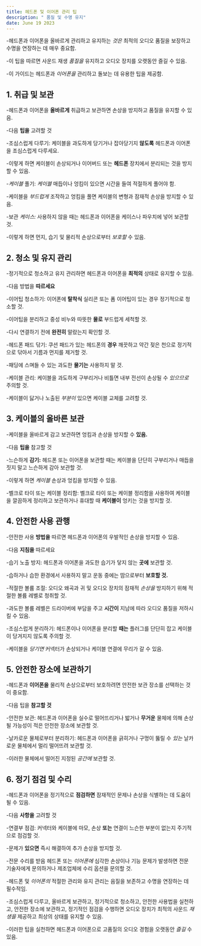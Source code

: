 ```yaml
---
title: 헤드폰 및 이어폰 관리 팁
description: " 품질 및 수명 유지"
date: June 19 2023
---
```


-헤드폰과 이어폰을 올바르게 관리하고 유지하는 _것은_ 최적의 오디오 품질을 보장하고 수명을 연장하는 데 매우 중요함. 


-이 팁을 따르면 사운드 재생 _품질을_ 유지하고 오디오 장치를 오랫동안 즐길 수 있음. 


-이 가이드는 헤드폰과 _이어폰을_ 관리하고 돌보는 데 유용한 팁을 제공함.

## 1. 취급 및 보관
-헤드폰과 이어폰을 **올바르게** 취급하고 보관하면 손상을 방지하고 품질을 유지할 수 있음. 


-다음 **팁을** 고려할 것

-조심스럽게 다루기: 케이블을 과도하게 당기거나 잡아당기지 **않도록** 헤드폰과 이어폰을 조심스럽게 다루세요. 


-이렇게 하면 케이블이 손상되거나 이어버드 또는 **헤드폰** 장치에서 분리되는 것을 방지할 수 있음.

-_케이블_ 풀기: _케이블_ 매듭이나 엉킴이 있으면 시간을 들여 적절하게 풀어야 함. 


-케이블을 _부드럽게_ 조작하고 엉킴을 풀면 케이블의 변형과 잠재적 손상을 방지할 수 있음.

-보관 _케이스:_ 사용하지 않을 때는 헤드폰과 이어폰을 케이스나 파우치에 넣어 보관할 것. 


-이렇게 하면 먼지, 습기 및 물리적 손상으로부터 _보호할_ 수 있음.

## 2. 청소 및 유지 관리
-정기적으로 청소하고 유지 관리하면 헤드폰과 이어폰을 **최적의** 상태로 유지할 수 있음. 


-다음 방법을 **따르세요**

-이어팁 청소하기: 이어폰에 **탈착식** 실리콘 또는 폼 이어팁이 있는 경우 정기적으로 청소할 것. 


-이어팁을 분리하고 중성 비누와 따뜻한 **물로** 부드럽게 세척할 것. 


-다시 연결하기 전에 **완전히** 말랐는지 확인할 것.

-헤드폰 패드 닦기: 쿠션 패드가 있는 헤드폰의 **경우** 깨끗하고 약간 젖은 천으로 정기적으로 닦아서 기름과 먼지를 제거할 것. 


-패딩에 스며들 수 있는 과도한 **물기는** 사용하지 말 것.

-케이블 관리: 케이블을 과도하게 구부리거나 비틀면 내부 전선이 손상될 수 _있으므로_ 주의할 것. 


-케이블이 닳거나 노출된 _부분이_ 있으면 케이블 교체를 고려할 것.

## 3. 케이블의 올바른 보관
-케이블을 올바르게 감고 보관하면 엉킴과 손상을 방지할 수 **있음.** 

-다음 **팁을** 참고할 것

-느슨하게 **감기:** 헤드폰 또는 이어폰을 보관할 때는 케이블을 단단히 구부리거나 매듭을 짓지 말고 느슨하게 감아 보관할 것. 


-이렇게 하면 _케이블_ 손상과 엉킴을 방지할 수 있음.

-벨크로 타이 또는 케이블 정리함: 벨크로 타이 또는 케이블 정리함을 사용하여 케이블을 깔끔하게 정리하고 보관하거나 휴대할 때 **케이블이** 엉키는 것을 방지할 것.

## 4. 안전한 사용 관행
-안전한 사용 **방법을** 따르면 헤드폰과 이어폰의 우발적인 손상을 방지할 수 있음. 


-다음 **지침을** 따르세요

-습기 노출 방지: 헤드폰과 이어폰을 과도한 습기가 닿지 않는 **곳에** 보관할 것. 


-습하거나 습한 환경에서 사용하지 말고 운동 중에는 땀으로부터 **보호할 것.**

-적절한 볼륨 조절: 오디오 왜곡과 귀 및 오디오 장치의 잠재적 _손상을_ 방지하기 위해 적절한 볼륨 레벨로 청취할 것. 


-과도한 볼륨 레벨은 드라이버에 부담을 주고 **시간이** 지남에 따라 오디오 품질을 저하시킬 수 있음.

-조심스럽게 분리하기: 헤드폰이나 이어폰을 분리할 **때는** 플러그를 단단히 잡고 케이블이 당겨지지 않도록 주의할 것. 


-케이블을 _당기면_ 커넥터가 손상되거나 케이블 연결에 무리가 갈 수 있음.

## 5. 안전한 장소에 보관하기
-헤드폰과 **이어폰을** 물리적 손상으로부터 보호하려면 안전한 보관 장소를 선택하는 것이 중요함. 


-다음 팁을 **참고할 것**

-안전한 보관: 헤드폰과 이어폰을 실수로 떨어뜨리거나 밟거나 **무거운** 물체에 의해 손상될 가능성이 적은 안전한 장소에 보관할 것.

-날카로운 물체로부터 분리하기: 헤드폰과 이어폰을 긁히거나 구멍이 뚫릴 수 _있는_ 날카로운 물체에서 멀리 떨어뜨려 보관할 것. 


-이러한 물체에서 떨어진 지정된 _공간에_ 보관할 것.

## 6. 정기 점검 및 수리
-헤드폰과 이어폰을 정기적으로 **점검하면** 잠재적인 문제나 손상을 식별하는 데 도움이 될 수 있음. 


-다음 **사항을** 고려할 것

-연결부 점검: 커넥터와 케이블에 마모, 손상 **또는** 연결이 느슨한 부분이 없는지 주기적으로 점검할 것. 


-문제가 **있으면** 즉시 해결하여 추가 손상을 방지할 것.

-전문 수리를 받음 헤드폰 또는 _이어폰에_ 심각한 손상이나 기능 문제가 발생하면 전문 기술자에게 문의하거나 제조업체에 수리 옵션을 문의할 것.

-헤드폰 및 _이어폰의_ 적절한 관리와 유지 관리는 음질을 보존하고 수명을 연장하는 데 필수적임. 


-조심스럽게 다루고, 올바르게 보관하고, 정기적으로 청소하고, 안전한 사용법을 실천하고, 안전한 장소에 보관하고, 정기적인 점검을 수행하면 오디오 장치가 최적의 사운드 _재생을_ 제공하고 최상의 상태를 유지할 수 있음. 


-이러한 팁을 실천하면 헤드폰과 이어폰으로 고품질의 오디오 경험을 오랫동안 _즐길_ 수 있음.